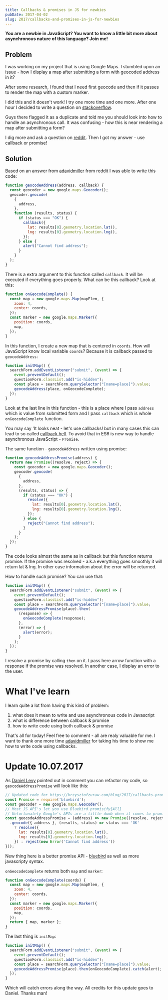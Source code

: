 ```yaml
---
title: Callbacks & promises in JS for newbies
pubDate: 2017-04-02
slug: 2017/callbacks-and-promises-in-js-for-newbies
---
```


**You are a newbie in JavaScript? You want to know a little bit more
about asynchronous nature of this language? Join me!**

## Problem

I was working on my project that is using Google Maps. I stumbled upon
an issue - how I display a map after submitting a form with geocoded
address in it?

After some research, I found that I need first geocode and then if it
passes to render the map with a custom marker.

I did this and it doesn't work! I try one more time and one more. After
one hour I decided to write a question on
[stackoverflow](http://stackoverflow.com/questions/43029193/display-map-after-form-submission-with-geocoded-address).

Guys there flagged it as a duplicate and told me you should look into
how to handle an asynchronous call. It was confusing - how this is near
rendering a map after submitting a form?

I dig more and ask a question on
[reddit](https://www.reddit.com/r/learnjavascript/comments/61nq5t/display_map_after_form_submission_with_geocoded/).
Then I got my answer - use callback or promise!

## Solution

Based on an answer from
[adavidmiller](https://www.reddit.com/user/adavidmiller) from reddit I
was able to write this code:

```javascript
function geocodeAddress(address, callback) {
  const geocoder = new google.maps.Geocoder();
  geocoder.geocode(
    {
      address,
    },
    function (results, status) {
      if (status === "OK") {
        callback({
          lat: results[0].geometry.location.lat(),
          lng: results[0].geometry.location.lng(),
        });
      } else {
        alert("Cannot find address");
      }
    }
  );
}
```

There is a extra argument to this function called `callback`. It will be
executed if everything goes properly. What can be this callback? Look at
this:

```javascript
function onGeocodeComplete() {
  const map = new google.maps.Map(mapElem, {
    zoom: 4,
    center: coords,
  });
  const marker = new google.maps.Marker({
    position: coords,
    map,
  });
}
```

In this function, I create a new map that is centered in `coords`. How
will JavaScript know local variable `coords`? Because it is callback
passed to `geocodeAddress`:

```javascript
function initMap() {
  searchForm.addEventListener("submit", (event) => {
    event.preventDefault();
    questionForm.classList.add("is-hidden");
    const place = searchForm.querySelector("[name=place]").value;
    geocodeAddress(place, onGeocodeComplete);
  });
}
```

Look at the last line in this function - this is a place where I pass
`address` which is value from submitted form and I pass `callback` which
is whole `onGeocodeComplete` function.

You may say 'It looks neat - let's use callbacks! but in many cases this
can lead to so called [callback hell](http://callbackhell.com/). To
avoid that in ES6 is new way to handle asynchronous JavaScript -
`Promise`.

The same function - `geocodeAddress` written using promise:

```javascript
function geocodeAddressPromise(address) {
  return new Promise((resolve, reject) => {
    const geocoder = new google.maps.Geocoder();
    geocoder.geocode(
      {
        address,
      },
      (results, status) => {
        if (status === "OK") {
          resolve({
            lat: results[0].geometry.location.lat(),
            lng: results[0].geometry.location.lng(),
          });
        } else {
          reject("Cannot find address");
        }
      }
    );
  });
}
```

The code looks almost the same as in callback but this function returns
promise. If the promise was resolved - a.k.a everything goes smoothly it
will return lat & lng. In other case information about the error will be
returned.

How to handle such promise? You can use that:

```javascript
function initMap() {
  searchForm.addEventListener("submit", (event) => {
    event.preventDefault();
    questionForm.classList.add("is-hidden");
    const place = searchForm.querySelector("[name=place]").value;
    geocodeAddressPromise(place).then(
      (response) => {
        onGeocodeComplete(response);
      },
      (error) => {
        alert(error);
      }
    );
  });
}
```

I resolve a promise by calling `then` on it. I pass here arrow function
with a response if the promise was resolved. In another case, I
display an error to the user.

# What I've learn

I learn quite a lot from having this kind of problem:

1.  what does it mean to write and use asynchronous code in Javascript
2.  what is difference between callback & promise
3.  how to write code using both callback & promise

That's all for today! Feel free to comment - all are realy valuable for
me. I want to thank one more time
[adavidmiller](https://www.reddit.com/user/adavidmiller) for taking his
time to show me how to write code using callbacks.

# Update 10.07.2017

As [Daniel Levy](https://github.com/justsml) pointed out in comment you
can refactor my code, so `geocodeAddressPromise` will look like this:

```javascript
// Updated code for https://krzysztofzuraw.com/blog/2017/callbacks-promises-in-js-for-newbies.html
const Promise = require('bluebird');
const geocoder = new google.maps.Geocoder();
// Most JS API's let you use Bluebird.promisify[All]
// Unfortunately Google's APIs are a little dumb when it comes to promises and Node callbacks.
const geocodeAddressPromise = (address) => new Promise((resolve, reject) => geocoder
  .geocode({ address }, (results, status) => status === 'OK'
    ? resolve({
      lat: results[0].geometry.location.lat(),
      lng: results[0].geometry.location.lng(),
    }) : reject(new Error('Cannot find address'))
}));
```

New thing here is a better promise API -
[bluebird](http://bluebirdjs.com/docs/getting-started.html) as well as
more javascripty syntax.

`onGeocodeComplete` returns both `map` and `marker`:

```javascript
function onGeocodeComplete(coords) {
  const map = new google.maps.Map(mapElem, {
    zoom: 4,
    center: coords,
  });
  const marker = new google.maps.Marker({
    position: coords,
    map,
  });
  return { map, marker };
}
```

The last thing is `initMap`:

```javascript
function initMap() {
  searchForm.addEventListener("submit", (event) => {
    event.preventDefault();
    questionForm.classList.add("is-hidden");
    const place = searchForm.querySelector("[name=place]").value;
    geocodeAddressPromise(place).then(onGeocodeComplete).catch(alert);
  });
}
```

Which will catch errors along the way. All credits for this update goes
to Daniel. Thanks man!
